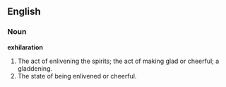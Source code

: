 ==English==

===Noun===

'''exhilaration'''

#The act of enlivening the spirits; the act of making glad or cheerful; a gladdening.
#The state of being enlivened or cheerful.